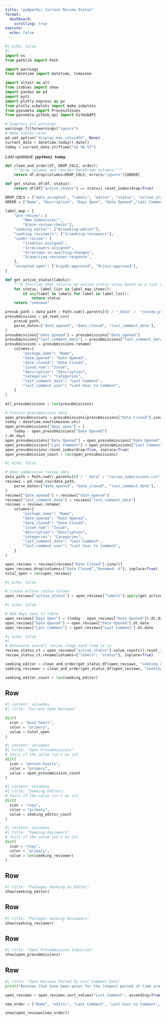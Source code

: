 ```yaml
--- 
title: "pyOpenSci Current Review Status"
format: 
  dashboard:
    scrolling: true 
execute:
  echo: false
--- 
```



```python
#| echo: false
#| 
import os
from pathlib import Path

import warnings
from datetime import datetime, timezone

import altair as alt
from itables import show
import pandas as pd
import pytz
import plotly.express as px
from plotly.subplots import make_subplots
from pyosmeta import ProcessIssues
from pyosmeta.github_api import GitHubAPI

# Suppress all warnings
warnings.filterwarnings("ignore")
# Make tables nicer
pd.set_option("display.max_colwidth", None)
current_date = datetime.today().date()
today = current_date.strftime("%d %B %Y") 
```

*Last updated: **`{python} today`** *

```python
def clean_and_order(df, DROP_COLS, order):
    """Drop columns and reorder DataFrame columns."""
    return df.drop(columns=DROP_COLS, errors="ignore")[ORDER]

def get_status_df(df, status):
    return df[df["active_status"] == status].reset_index(drop=True)

DROP_COLS = ["date_accepted", "labels", "editor", "status", "active_status"] 
ORDER = ["Name", "Description", "Days Open", "Date Opened","Last Comment", "Last User to Comment", "Issue", "Categories", "eic"]

label_map = {
    "pre-review": [
        "New Submission!", 
        "0/pre-review-checks"],
    "seeking editor": ["0/seeking-editor"],
    "seeking reviewers": ["2/seeking-reviewers"],
    "under-review": [
        "1/editor-assigned",
        "3/reviewers-assigned",
        "4/reviews-in-awaiting-changes",
        "5/awaiting-reviewer-response",
    ],
    "accepted-open": ["6/pyOS-approved", "9/joss-approved"],
}

def get_active_status(labels):
    """A function that returns an active status value based on a list of label values"""
    for status, label_list in label_map.items():
        if any(label in labels for label in label_list):
            return status
    return "unknown"
```

```python
presub_path = data_path = Path.cwd().parents[0] / "_data" /  "review_presubmissions.csv"
presubmissions = pd.read_csv(
    presub_path,
    parse_dates=["date_opened", "date_closed", "last_comment_date"],
)
presubmissions["date_opened"] = presubmissions["date_opened"]
presubmissions["last_comment_date"] = presubmissions["last_comment_date"]
presubmissions = presubmissions.rename(
    columns={
        "package_name": "Name",
        "date_opened": "Date Opened",
        "date_closed": "Date Closed",
        "issue_num": "Issue",
        "description": "Description",
        "categories": "Categories",
        "last_comment_date": "Last Comment",
        "last_comment_user": "Last User to Comment",
    }
)

all_presubmissions = len(presubmissions)
```


```python
# Process presubmission data
open_presubmissions = presubmissions[presubmissions["Date Closed"].isna()]
today = datetime.now(timezone.utc)
open_presubmissions["days_open"] = (
    today - open_presubmissions["Date Opened"]
).dt.days
open_presubmissions["Date Opened"] = open_presubmissions["Date Opened"].dt.date
open_presubmissions["Last Comment"] = open_presubmissions["Last Comment"].dt.date
open_presubmissions.reset_index(drop=True, inplace=True)
open_presubmission_count = len(open_presubmissions)
```

```python
#| echo: false

# Open submission review data
data_path = Path.cwd().parents[0] / "_data" / "review_submissions.csv"
reviews = pd.read_csv(data_path,
    parse_dates=["date_opened", "date_closed", "last_comment_date"],
)
reviews["date_opened"] = reviews["date_opened"]
reviews["last_comment_date"] = reviews["last_comment_date"]
reviews = reviews.rename(
    columns={
        "package_name": "Name",
        "date_opened": "Date Opened",
        "date_closed": "Date Closed",
        "issue_num": "Issue",
        "description": "Description",
        "categories": "Categories",
        "last_comment_date": "Last Comment",
        "last_comment_user": "Last User to Comment",
    }
)

open_reviews = reviews[reviews["Date Closed"].isna()]
open_reviews.drop(columns=["Date Closed","Unnamed: 0"], inplace=True)
total_open = len(open_reviews)

```




```python
#| echo: false

# Create active status column
open_reviews["active_status"] = open_reviews["labels"].apply(get_active_status)

```

```python
#| echo: false

# Add days open to table
open_reviews["Days Open"] = (today - open_reviews["Date Opened"]).dt.days
open_reviews["Date Opened"] = open_reviews["Date Opened"].dt.date
open_reviews["Last Comment"] = open_reviews["Last Comment"].dt.date
```

```python
#| echo: false
#| 
# Determine overall review stage each item is in
review_status_ct = open_reviews["active_status"].value_counts().reset_index()
review_status_ct.rename(columns={"labels": "status"}, inplace=True)

seeking_editor = clean_and_order(get_status_df(open_reviews, "seeking editor"),DROP_COLS, ORDER)
seeking_reviewer = clean_and_order(get_status_df(open_reviews, "seeking reviewers"),DROP_COLS, ORDER)

seeking_editor_count = len(seeking_editor)
```


## Row {height=5%}

```python
#| content: valuebox
#| title: "Current Open Reviews"

dict(
  icon = "box2-heart",
  color = "primary",
  value = total_open
)
```

```python
#| content: valuebox
#| title: "Open Presubmissions"
# fails if the value isn't an int
dict(
  icon = "person-hearts",
  color = "primary",
  value = open_presubmission_count
)
```

```python
#| content: valuebox
#| title: "Seeking Editors"
# fails if the value isn't an int
dict(
  icon = "copy",
  color = "primary",
  value = seeking_editor_count
)
```

```python
#| content: valuebox
#| title: "Seeking Reviewers"
# fails if the value isn't an int
dict(
  icon = "copy",
  color = "primary",
  value = len(seeking_reviewer)
)
```

## Row {height=5%}

```python
#| title: "Packages Seeking an Editor"
show(seeking_editor)
```

## Row {height=1%}

```python
#| title: "Packages Seeking Reviewers"
show(seeking_reviewer)
```

## Row {height=4%}

```python
#| title: "Open Presubmission Inquiries"
show(open_presubmissions)
```

## Row {height=4%}

```python
#| title: "Open Reviews Sorted by Last Comment Date"
print("Reviews that have been quiet for the longest period of time are at the top.")

open_reviews = open_reviews.sort_values("Last Comment", ascending=True)

new_order = ["Name", "editor", "Last Comment", "Last User to Comment", "eic", "Issue", "active_status", "Description", "Date Opened"]  

show(open_reviews[new_order])
```
